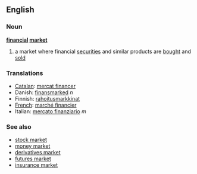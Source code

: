 ==English==
===Noun===
{{wikipedia}}
'''[[financial]] [[market]]'''
# a market where financial [[securities]] and similar products are [[bought]] and [[sold]]
===Translations===
{{trans-top|financial market}}
*[[Catalan]]: [[mercat financer]]
*Danish: [[finansmarked]] ''n''
*Finnish: [[rahoitus]][[markkina]]t
*[[French]]: [[marché financier]]
*Italian: [[mercato finanziario]] ''m''
{{trans-mid}}
{{trans-bottom}}

===See also===
*[[stock market]]
*[[money market]]
*[[derivatives market]]
*[[futures market]]
*[[insurance market]]